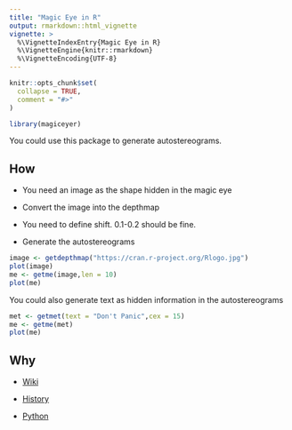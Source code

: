 ```yaml
---
title: "Magic Eye in R"
output: rmarkdown::html_vignette
vignette: >
  %\VignetteIndexEntry{Magic Eye in R}
  %\VignetteEngine{knitr::rmarkdown}
  %\VignetteEncoding{UTF-8}
---
```


```r
knitr::opts_chunk$set(
  collapse = TRUE,
  comment = "#>"
)
```

```r
library(magiceyer)
```

You could use this package to generate autostereograms.

## How

- You need an image as the shape hidden in the magic eye

- Convert the image into the depthmap 

- You need to define shift. 0.1-0.2 should be fine.

- Generate the autostereograms

```r
image <- getdepthmap("https://cran.r-project.org/Rlogo.jpg")
plot(image)
me <- getme(image,len = 10)
plot(me)
```

You could also generate text as hidden information in the autostereograms

```r
met <- getmet(text = "Don't Panic",cex = 15)
me <- getme(met)
plot(me)
```

## Why

- [Wiki](https://en.wikipedia.org/wiki/Magic_Eye)

- [History](https://eyeondesign.aiga.org/the-hidden-history-of-magic-eye-the-optical-illusion-that-briefly-took-over-the-world/)

- [Python](https://flothesof.github.io/making-stereograms-Python.html)

